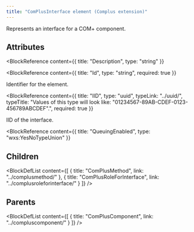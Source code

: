```yaml
---
title: "ComPlusInterface element (Complus extension)"
---
```



Represents an interface for a COM+ component.


## Attributes

<BlockWrapper>

  <BlockReference
    content={{
      title: "Description",
      type: "string"
    }}
  >
  
  </BlockReference>

  <BlockReference
    content={{
      title: "Id",
      type: "string",
      required: true
    }}
  >
  Identifier for the element.
  </BlockReference>

  <BlockReference
    content={{
      title: "IID",
      type: "uuid",
      typeLink: "../uuid/",
      typeTitle: "Values of this type will look like: \"01234567-89AB-CDEF-0123-456789ABCDEF\".",
      required: true
    }}
  >
  IID of the interface.
  </BlockReference>

  <BlockReference
    content={{
      title: "QueuingEnabled",
      type: "wxs:YesNoTypeUnion"
    }}
  >
  
  </BlockReference>

</BlockWrapper>

## Children

<BlockDefList content={[
    {
      title: "ComPlusMethod",
      link: "../complusmethod/"
    },
    {
      title: "ComPlusRoleForInterface",
      link: "../complusroleforinterface/"
    }
  ]}
/>

## Parents

<BlockDefList content={[
    {
      title: "ComPlusComponent",
      link: "../compluscomponent/"
    }
  ]}
/>